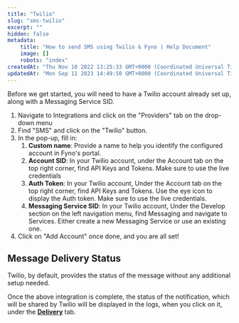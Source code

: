 ```yaml
---
title: "Twilio"
slug: "sms-twilio"
excerpt: ""
hidden: false
metadata:
    title: "How to send SMS using Twilio & Fyno | Help Document"
    image: []
    robots: "index"
createdAt: "Thu Nov 10 2022 13:25:33 GMT+0000 (Coordinated Universal Time)"
updatedAt: "Mon Sep 11 2023 14:49:50 GMT+0000 (Coordinated Universal Time)"
---
```


Before we get started, you will need to have a Twilio account already set up, along with a Messaging Service SID.

1. Navigate to Integrations and click on the "Providers" tab on the drop-down menu
2. Find "SMS" and click on the "Twilio" button.
3. In the pop-up, fill in:
    1. **Custom name**: Provide a name to help you identify the configured account in Fyno's portal.
    2. **Account SID**: In your Twilio account, under the Account tab on the top right corner, find API Keys and Tokens. Make sure to use the live credentials
    3. **Auth Token**: In your Twilio account, Under the Account tab on the top right corner, find API Keys and Tokens. Use the eye icon to display the Auth token. Make sure to use the live credentials.
    4. **Messaging Service SID**: In your Twilio account, Under the Develop section on the left navigation menu, find Messaging and navigate to Services. Either create a new Messaging Service or use an existing one.
4. Click on "Add Account" once done, and you are all set!

## Message Delivery Status

Twilio, by default, provides the status of the message without any additional setup needed.

Once the above integration is complete, the status of the notification, which will be shared by Twilio will be displayed in the logs, when you click on it, under the **[Delivery](./log-details-delivery)** tab.
